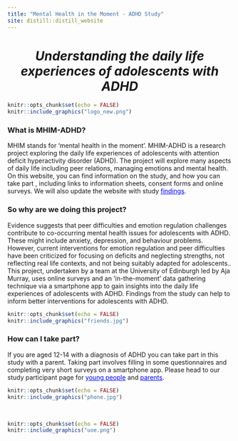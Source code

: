```yaml
---
title: "Mental Health in the Moment - ADHD Study"
site: distill::distill_website
---
```

<h1 style="text-align: center;">*Understanding the daily life experiences of adolescents with ADHD*</h1>

```r
knitr::opts_chunk$set(echo = FALSE)
knitr::include_graphics("logo_new.png")
``` 

### What is MHIM-ADHD?

MHIM stands for ‘mental health in the moment’. MHIM-ADHD is a research project exploring the daily life experiences of adolescents with attention deficit hyperactivity disorder (ADHD). The project will explore many aspects of daily life including peer relations, managing emotions and mental health. On this website, you can find information on the study, and   how you can take part , including links to information sheets, consent forms and online surveys. We will also update the website with study <a href="https://mhim-adhd.github.io/Study/findings.html" style="color: blue;">findings</a>.


### So why are we doing this project?

Evidence suggests that peer difficulties and emotion regulation challenges contribute to co-occurring mental health issues for adolescents with ADHD. These might include  anxiety, depression, and behaviour problems. However, current interventions for emotion regulation and peer difficulties have been criticized for focusing on deficits and neglecting strengths, not reflecting real life contexts, and not being suitably adapted for adolescents.. This project, undertaken by a team at the University of Edinburgh led by  Aja Murray, uses online surveys and an ‘in-the-moment’ data gathering technique via a smartphone app to gain insights into the daily life experiences of adolescents with ADHD. Findings from the study can help to inform better interventions for adolescents with ADHD.

```r
knitr::opts_chunk$set(echo = FALSE)
knitr::include_graphics("friends.jpg")
``` 

### How can I take part?

If you are aged 12-14 with a diagnosis of ADHD you can take part in this study with a parent. Taking part involves filling in some questionnaires and completing very short surveys on a smartphone app. Please head to our study participant page for <a href="https://mhim-adhd.github.io/Study/info1.html" style="color: blue;">young people</a> and <a href="https://mhim-adhd.github.io/Study/info2.html" style="color: blue;">parents</a>.


```r
knitr::opts_chunk$set(echo = FALSE)
knitr::include_graphics("phone.jpg")
``` 

&nbsp;<br>

```r
knitr::opts_chunk$set(echo = FALSE)
knitr::include_graphics("uoe.png")
``` 


